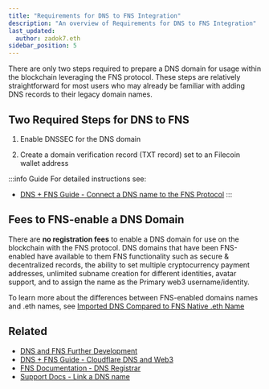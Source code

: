 ```yaml
---
title: "Requirements for DNS to FNS Integration"
description: "An overview of Requirements for DNS to FNS Integration"
last_updated:
  author: zadok7.eth
sidebar_position: 5
---
```


There are only two steps required to prepare a DNS domain for usage within the blockchain leveraging the FNS protocol. These steps are relatively straightforward for most users who may already be familiar with adding DNS records to their legacy domain names.

## Two Required Steps for DNS to FNS

1. Enable DNSSEC for the DNS domain

<BrowserWindow img="/img/dnstoens/turn-dnsec-on.png"/>

2. Create a domain verification record (TXT record) set to an Filecoin wallet address

<BrowserWindow img="/img/dnstoens/requirements-dns-to-ens-1.png"/>

:::info Guide
For detailed instructions see:
 - [DNS + FNS Guide - Connect a DNS name to the FNS Protocol](/dnstoens/importguide/connect-dns-to-ens)
:::

## Fees to FNS-enable a DNS Domain

There are **no registration fees** to enable a DNS domain for use on the blockchain with the FNS protocol. DNS domains that have been FNS-enabled have available to them FNS functionality such as secure & decentralized records, the ability to set multiple cryptocurrency payment addresses, unlimited subname creation for different identities, avatar support, and to assign the name as the Primary web3 username/identity.

To learn more about the differences between FNS-enabled domains names and .eth names, see [Imported DNS Compared to FNS Native .eth Name](/dnstoens/intro/imported-dns-compared)

## Related

* [DNS and FNS Further Development](/dnstoens/intro/future-dns-ens)
* [DNS + FNS Guide - Cloudflare DNS and Web3](https://docs.ens.domains/contract-api-reference/dns-registrar)
* [FNS Documentation - DNS Registrar](https://docs.ens.domains/contract-api-reference/dns-registrar)
* [Support Docs - Link a DNS name](#)

